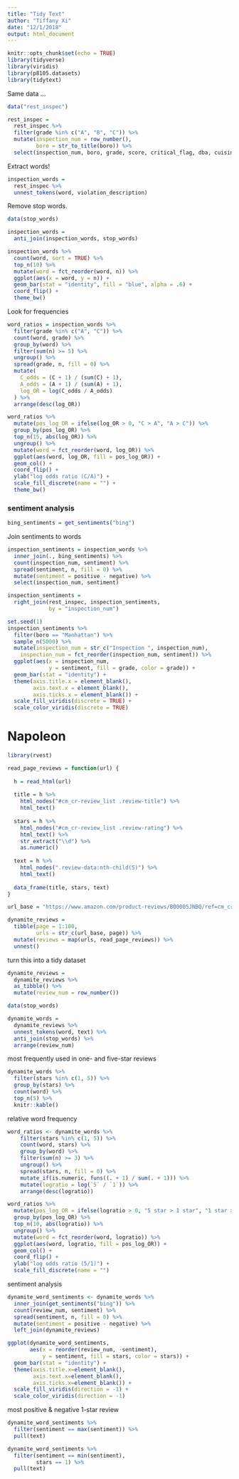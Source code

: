 ```yaml
---
title: "Tidy Text"
author: "Tiffany Xi"
date: "12/1/2018"
output: html_document
---
```


```r
knitr::opts_chunk$set(echo = TRUE)
library(tidyverse)
library(viridis)
library(p8105.datasets)
library(tidytext)
```

Same data ...

```r

data("rest_inspec")

rest_inspec = 
  rest_inspec %>% 
  filter(grade %in% c("A", "B", "C")) %>% 
  mutate(inspection_num = row_number(),
         boro = str_to_title(boro)) %>% 
  select(inspection_num, boro, grade, score, critical_flag, dba, cuisine_description, zipcode, violation_description)
```

Extract words!

```r
inspection_words = 
  rest_inspec %>% 
  unnest_tokens(word, violation_description)
```

Remove stop words.

```r
data(stop_words)

inspection_words = 
  anti_join(inspection_words, stop_words)
```

```r
inspection_words %>% 
  count(word, sort = TRUE) %>% 
  top_n(10) %>% 
  mutate(word = fct_reorder(word, n)) %>% 
  ggplot(aes(x = word, y = n)) + 
  geom_bar(stat = "identity", fill = "blue", alpha = .6) + 
  coord_flip() +
  theme_bw()
```

Look for frequencies

```r
word_ratios = inspection_words %>%
  filter(grade %in% c("A", "C")) %>% 
  count(word, grade) %>%
  group_by(word) %>% 
  filter(sum(n) >= 5) %>%
  ungroup() %>%
  spread(grade, n, fill = 0) %>%
  mutate(
    C_odds = (C + 1) / (sum(C) + 1),
    A_odds = (A + 1) / (sum(A) + 1),
    log_OR = log(C_odds / A_odds)
  ) %>%
  arrange(desc(log_OR)) 
```

```r
word_ratios %>%
  mutate(pos_log_OR = ifelse(log_OR > 0, "C > A", "A > C")) %>% 
  group_by(pos_log_OR) %>%
  top_n(15, abs(log_OR)) %>%
  ungroup() %>%
  mutate(word = fct_reorder(word, log_OR)) %>%
  ggplot(aes(word, log_OR, fill = pos_log_OR)) +
  geom_col() +
  coord_flip() +
  ylab("log odds ratio (C/A)") +
  scale_fill_discrete(name = "") +
  theme_bw()
```

### sentiment analysis

```r
bing_sentiments = get_sentiments("bing")
```

Join sentiments to words

```r
inspection_sentiments = inspection_words %>% 
  inner_join(., bing_sentiments) %>% 
  count(inspection_num, sentiment) %>% 
  spread(sentiment, n, fill = 0) %>% 
  mutate(sentiment = positive - negative) %>% 
  select(inspection_num, sentiment)
```

```r
inspection_sentiments = 
  right_join(rest_inspec, inspection_sentiments, 
             by = "inspection_num")
```

```r
set.seed(1)
inspection_sentiments %>% 
  filter(boro == "Manhattan") %>% 
  sample_n(5000) %>% 
  mutate(inspection_num = str_c("Inspection ", inspection_num),
    inspection_num = fct_reorder(inspection_num, sentiment)) %>% 
  ggplot(aes(x = inspection_num, 
             y = sentiment, fill = grade, color = grade)) + 
  geom_bar(stat = "identity") + 
  theme(axis.title.x = element_blank(),
        axis.text.x = element_blank(),
        axis.ticks.x = element_blank()) +
  scale_fill_viridis(discrete = TRUE) + 
  scale_color_viridis(discrete = TRUE) 
```

# Napoleon

```r
library(rvest)

read_page_reviews = function(url) {
  
  h = read_html(url)
  
  title = h %>%
    html_nodes("#cm_cr-review_list .review-title") %>%
    html_text()
  
  stars = h %>%
    html_nodes("#cm_cr-review_list .review-rating") %>%
    html_text() %>%
    str_extract("\\d") %>%
    as.numeric()
  
  text = h %>%
    html_nodes(".review-data:nth-child(5)") %>%
    html_text()
  
  data_frame(title, stars, text)
}

url_base = "https://www.amazon.com/product-reviews/B00005JNBQ/ref=cm_cr_arp_d_viewopt_rvwer?ie=UTF8&reviewerType=avp_only_reviews&sortBy=recent&pageNumber="

dynamite_reviews = 
  tibble(page = 1:100,
         urls = str_c(url_base, page)) %>% 
  mutate(reviews = map(urls, read_page_reviews)) %>% 
  unnest()
```

turn this into a tidy dataset 

```r
dynamite_reviews = 
  dynamite_reviews %>%
  as_tibble() %>%
  mutate(review_num = row_number())

data(stop_words)

dynamite_words = 
  dynamite_reviews %>% 
  unnest_tokens(word, text) %>% 
  anti_join(stop_words) %>% 
  arrange(review_num)
```

most frequently used in one- and five-star reviews

```r
dynamite_words %>%
  filter(stars %in% c(1, 5)) %>%
  group_by(stars) %>%
  count(word) %>% 
  top_n(5) %>%
  knitr::kable()
```

relative word frequency 

```r
word_ratios <- dynamite_words %>%
    filter(stars %in% c(1, 5)) %>% 
    count(word, stars) %>%
    group_by(word) %>% 
    filter(sum(n) >= 3) %>%
    ungroup() %>%
    spread(stars, n, fill = 0) %>%
    mutate_if(is.numeric, funs((. + 1) / sum(. + 1))) %>%
    mutate(logratio = log(`5` / `1`)) %>%
    arrange(desc(logratio)) 

word_ratios %>% 
  mutate(pos_log_OR = ifelse(logratio > 0, "5 star > 1 star", "1 star > 5 star")) %>%
  group_by(pos_log_OR) %>%
  top_n(10, abs(logratio)) %>%
  ungroup() %>%
  mutate(word = fct_reorder(word, logratio)) %>%
  ggplot(aes(word, logratio, fill = pos_log_OR)) +
  geom_col() +
  coord_flip() +
  ylab("log odds ratio (5/1)") +
  scale_fill_discrete(name = "")
```

sentiment analysis

```r
dynamite_word_sentiments <- dynamite_words %>% 
  inner_join(get_sentiments("bing")) %>% 
  count(review_num, sentiment) %>% 
  spread(sentiment, n, fill = 0) %>% 
  mutate(sentiment = positive - negative) %>% 
  left_join(dynamite_reviews)

ggplot(dynamite_word_sentiments, 
       aes(x = reorder(review_num, -sentiment), 
           y = sentiment, fill = stars, color = stars)) + 
  geom_bar(stat = "identity") + 
  theme(axis.title.x=element_blank(),
        axis.text.x=element_blank(),
        axis.ticks.x=element_blank()) +
  scale_fill_viridis(direction = -1) + 
  scale_color_viridis(direction = -1) 
```

most positive & negative 1-star review

```r
dynamite_word_sentiments %>%
  filter(sentiment == max(sentiment)) %>% 
  pull(text)

dynamite_word_sentiments %>%
  filter(sentiment == min(sentiment),
         stars == 1) %>% 
  pull(text)
```

